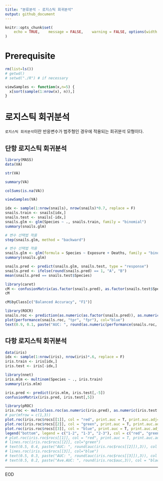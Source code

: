 ```yaml
---
title: "분류분석 - 로지스틱 회귀분석"
output: github_document
---
```


```r
knitr::opts_chunk$set(
	echo = TRUE,	message = FALSE,	warning = FALSE, options(width = 120), fig.width = 12, fig.height = 8
)
```

# Prerequisite
```r
rm(list=ls())
# getwd()
# setwd("./R") # if necessary

viewSamples <- function(x,n=5) {
  x[sort(sample(1:nrow(x), n)),]
}
```

# 로지스틱 회귀분석
`로지스틱 회귀분석`이란 반응변수가 범주형인 경우에 적용되는 회귀분석 모형이다.

## 단항 로지스틱 회귀분석

```r
library(MASS)
data(VA)

str(VA)
```
```r
summary(VA)
```
```r
colSums(is.na(VA))
```
```r
viewSamples(VA)
```


```r
idx <- sample(1:nrow(snails), nrow(snails)*0.7, replace = F)
snails.train <- snails[idx,]
snails.test <- snails[-idx,]
snails.glm <- glm(Species ~ ., snails.train, family = "binomial")
summary(snails.glm)
```
```r
# 변수 선택법 적용
step(snails.glm, method = "backward")
```

```r
# 변수 선택법 적용
snails.glm <- glm(formula = Species ~ Exposure + Deaths, family = "binomial", data = snails.train)
summary(snails.glm)
```
```r
snails.pred <- predict(snails.glm, snails.test, type = "response")
snails.pred <- ifelse(round(snails.pred) == 1, "A", "B")
mean(snails.pred == snails.test$Species)
```

```r
library(caret)
cM <- confusionMatrix(as.factor(snails.pred), as.factor(snails.test$Species))
cM
```

```r
cM$byClass[c("Balanced Accuracy", "F1")]
```
```r
library(ROCR)
snails.roc <- prediction(as.numeric(as.factor(snails.pred)), as.numeric(as.factor(snails.test$Species)))
plot(performance(snails.roc, "tpr", "fpr"), col="blue")
text(0.9, 0.1, paste("AUC: ", round(as.numeric(performance(snails.roc, "auc")@y.values),3)), col="blue", cex = 1.25)
```

## 다항 로지스틱 회귀분석
```r
data(iris)
idx <- sample(1:nrow(iris), nrow(iris)*.6, replace = F)
iris.train <- iris[idx,]
iris.test <- iris[-idx,]
```

```r
library(nnet)
iris.mlm <- multinom(Species ~ ., iris.train)
summary(iris.mlm)
```

```r
iris.pred <- predict(iris.mlm, iris.test[,-5])
confusionMatrix(iris.pred, iris.test[,5])
```
```r
library(pROC)
iris.roc <- multiclass.roc(as.numeric(iris.pred), as.numeric(iris.test[,5]))
# par(mfrow = c(1,3))
plot.roc(iris.roc$rocs[[1]], col = "red", print.auc = T, print.auc.adj=c(1, -1), max.auc.polygon=TRUE)
plot.roc(iris.roc$rocs[[2]], col = "green", print.auc = T, print.auc.adj=c(1, -3), add = T)
plot.roc(iris.roc$rocs[[3]], col = "blue", print.auc = T, print.auc.adj=c(1, -5), add = T)
legend("bottom", legend = c("1-2", "1-3", "2-3"), col = c("red", "green", "blue"), lwd=2)
# plot.roc(iris.roc$rocs[[1]], col = "red", print.auc = T, print.auc.adj=c(0.5, 0.5), max.auc.polygon=TRUE, auc.polygon=TRUE)
# lines.roc(iris.roc$rocs[[2]], col="green")
# text(0.5, 0.4, paste("AUC: ", round(auc(iris.roc$rocs[[2]]),3)), col = "green" )
# lines.roc(iris.roc$rocs[[3]], col="blue")
# text(0.5, 0.3, paste("AUC: ", round(auc(iris.roc$rocs[[3]]),3)), col = "blue" )
# text(0.5, 0.2, paste("Ave.AUC: ", round(iris.roc$auc,3)), col = "black" )
```

----

EOD